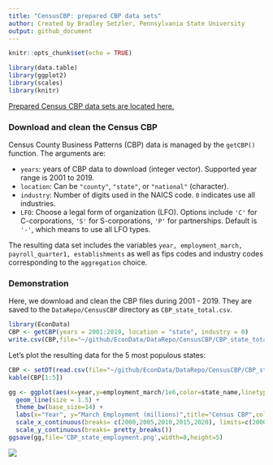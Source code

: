 ```yaml
---
title: "CensusCBP: prepared CBP data sets"
author: Created by Bradley Setzler, Pennsylvania State University 
output: github_document
---
```


```r
knitr::opts_chunk$set(echo = TRUE)
```

```r
library(data.table)
library(ggplot2)
library(scales)
library(knitr)
```



[Prepared Census CBP data sets are located here.](https://github.com/setzler/EconData/tree/master/DataRepo/CensusCBP/)



### Download and clean the Census CBP


Census County Business Patterns (CBP) data is managed by the `getCBP()` function. The arguments are:

- `years`: years of CBP data to download (integer vector). Supported year range is 2001 to 2019.
- `location`: Can be `"county"`, `"state"`, or `"national"` (character).
- `industry`: Number of digits used in the NAICS code. `0` indicates use all industries.
- `LFO`: Choose a legal form of organization (LFO). Options include `'C'` for C-corporations, `'S'` for S-corporations, `'P'` for partnerships. Default is `'-'`, which means to use all LFO types.

The resulting data set includes the variables `year, employment_march, payroll_quarter1, establishments` as well as fips codes and industry codes corresponding to the `aggregation` choice.



### Demonstration

Here, we download and clean the CBP files during 2001 - 2019. They are saved to the `DataRepo/CensusCBP` directory as `CBP_state_total.csv`.

```r
library(EconData)
CBP <- getCBP(years = 2001:2019, location = "state", industry = 0) 
write.csv(CBP,file="~/github/EconData/DataRepo/CensusCBP/CBP_state_total.csv", row.names=F)

```


Let's plot the resulting data for the 5 most populous states:

```r

CBP <- setDT(read.csv(file="~/github/EconData/DataRepo/CensusCBP/CBP_state_total.csv"))
kable(CBP[1:5])

gg <- ggplot(aes(x=year,y=employment_march/1e6,color=state_name,linetype=state_name),data=CBP[state_name %in% c('California','Florida','Illinois','New York','Texas')]) + 
  geom_line(size = 1.5) +
  theme_bw(base_size=14) + 
  labs(x="Year", y="March Employment (millions)",title="Census CBP",color="State",linetype="State") +
  scale_x_continuous(breaks= c(2000,2005,2010,2015,2020), limits=c(2000,2020)) +
  scale_y_continuous(breaks= pretty_breaks())
ggsave(gg,file='CBP_state_employment.png',width=8,height=5)

```

![](CBP_state_employment.png)

